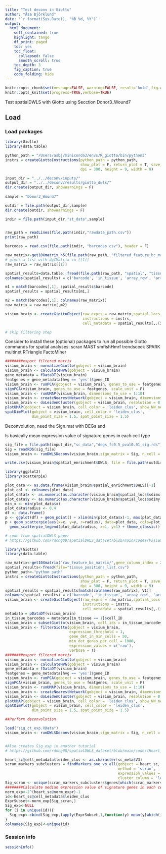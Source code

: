 ```yaml
---
title: "Test deconv in Giotto"
author: "Åsa Björklund"
date: '`r format(Sys.Date(), "%B %d, %Y")`'
output:
  html_document:
    self_contained: true
    highlight: tango
    df_print: paged
    toc: yes
    toc_float:
      collapsed: false
      smooth_scroll: true
    toc_depth: 3
    fig_caption: true
    code_folding: hide
---
```


```r
knitr::opts_chunk$set(message=FALSE, warning=FALSE, result='hold',fig.width=12,tidy=TRUE)
knitr::opts_knit$set(progress=TRUE,verbose=TRUE)
```

Test spatialDWLS with Giotto using Secction Donor3_Wound7

## Load

### Load packages

```r


library(Giotto)
library(data.table)
```

```r
python_path = "/Users/asbj/miniconda3/envs/R_giotto/bin/python3"
instrs = createGiottoInstructions(python_path = python_path,
                                  show_plot = F, return_plot = T, save_plot = T,
                                  dpi = 300, height = 9, width = 9)

```



```r
input_dir = "../../deconv/inputs/"
output_dir = "../../deconv/results/giotto_dwls/"
dir.create(output_dir, showWarnings = F)
    
sample = "Donor3_Wound7"

outdir = file.path(output_dir,sample)
dir.create(outdir, showWarnings = F)

indir = file.path(input_dir,"st_data",sample)   
    

raw_path = readLines(file.path(indir,"rawdata_path.csv"))
print(raw_path)   

barcodes = read.csv(file.path(indir, "barcodes.csv"), header = F)
```


```r
raw_matrix<-get10Xmatrix_h5(file.path(raw_path, "filtered_feature_bc_matrix.h5"), gene_ids = "symbols")
# gives a list with dgCMatrix in [[1]]
raw_matrix = raw_matrix[[1]]

spatial_results=data.table::fread(file.path(raw_path, "spatial", "tissue_positions_list.csv"))
colnames(spatial_results) = c('barcode', 'in_tissue', 'array_row', 'array_col', 'col_pxl', 'row_pxl')

m1 = match(barcodes[,1], spatial_results$barcode)
spatial_results = spatial_results[m1,]

m2 = match(barcodes[,1], colnames(raw_matrix))
raw_matrix = raw_matrix[,m2]
```

```r
visium_brain <- createGiottoObject(raw_exprs = raw_matrix,spatial_locs = spatial_results[,.(row_pxl,-col_pxl)],
                                   instructions = instrs,
                                   cell_metadata = spatial_results[,.(in_tissue, array_row, array_col)])

# skip filtering step
```

Consider to install these (optional) packages to run all possible Giotto commands for spatial analyses:  scran MAST smfishHmrf trendsceek SPARK multinet RTriangle FactoMiner

```r
########export filtered matrix
visium_brain <- normalizeGiotto(gobject = visium_brain)
visium_brain <- calculateHVG(gobject = visium_brain)
gene_metadata = fDataDT(visium_brain)
featgenes = gene_metadata[hvg == 'yes']$gene_ID
visium_brain <- runPCA(gobject = visium_brain, genes_to_use = featgenes, scale_unit = F)
signPCA(visium_brain, genes_to_use = featgenes, scale_unit = F)
visium_brain <- runUMAP(visium_brain, dimensions_to_use = 1:10)
visium_brain <- createNearestNetwork(gobject = visium_brain, dimensions_to_use = 1:10, k = 15)
visium_brain <- doLeidenCluster(gobject = visium_brain, resolution = 0.4, n_iterations = 1000)
plotUMAP(gobject = visium_brain, cell_color = 'leiden_clus', show_NN_network = T, point_size = 2)
spatDimPlot(gobject = visium_brain, cell_color = 'leiden_clus',
            dim_point_size = 1.5, spat_point_size = 1.5)

```

Deconvolution, need the Sign.mat with DEGs and 

Is basically mean expression value of signature genes in each cell type


```r
sig_file = file.path(input_dir,"sc_data","degs_fc0.5_pval0.01_sig.rds")
Sig = readRDS(sig_file)
visium_brain <- runDWLSDeconv(visium_brain,sign_matrix = Sig, n_cell = 20)
```

```r
write.csv(visium_brain@spatial_enrichment$DWLS, file = file.path(outdir, "dwls_fc0.5_pval0.01.csv"))
```



```r
library(ggplot2)
library(scatterpie)

plot_data <- as.data.frame(visium_brain@spatial_enrichment$DWLS)[-1]
plot_col <- colnames(plot_data)
plot_data$x <- as.numeric(as.character(visium_brain@spatial_locs$sdimx))
plot_data$y <- as.numeric(as.character(visium_brain@spatial_locs$sdimy))
min_x <- min(plot_data$x)
plot_data$radius <- 0.4
df <- data.frame()
p <- ggplot(df) + geom_point() + xlim(min(plot_data$x)-1, max(plot_data$x)+1) + ylim(min(plot_data$y)-1, max(plot_data$y)+1)
p + geom_scatterpie(aes(x=x, y=y, r=radius), data=plot_data, cols=plot_col, color=NA, alpha=.8) +
  geom_scatterpie_legend(plot_data$radius, x=1, y=1) + theme_classic()
```



```r
# code from spatialDWLS paper
# https://github.com/rdong08/spatialDWLS_dataset/blob/main/codes/Visium_Brain_spatialDWLS.Rmd

library(Giotto)
library(data.table)

raw_matrix<-get10Xmatrix("raw_feature_bc_matrix/",gene_column_index = 2)
spatial_results<-fread(file="tissue_positions_list.csv")
python_path<-"python path"
instrs = createGiottoInstructions(python_path = python_path,
                                  show_plot = F, return_plot = T, save_plot = T,
                                  dpi = 300, height = 9, width = 9)
spatial_results = spatial_results[match(colnames(raw_matrix), V1)]
colnames(spatial_results) = c('barcode', 'in_tissue', 'array_row', 'array_col', 'col_pxl', 'row_pxl')
visium_brain <- createGiottoObject(raw_exprs = raw_matrix,spatial_locs = spatial_results[,.(row_pxl,-col_pxl)],
                                   instructions = instrs,
                                   cell_metadata = spatial_results[,.(in_tissue, array_row, array_col)])
metadata = pDataDT(visium_brain)
in_tissue_barcodes = metadata[in_tissue == 1]$cell_ID
visium_brain = subsetGiotto(visium_brain, cell_ids = in_tissue_barcodes)
visium_brain <- filterGiotto(gobject = visium_brain,
                             expression_threshold = 1,
                             gene_det_in_min_cells = 50,
                             min_det_genes_per_cell = 1000,
                             expression_values = c('raw'),
                             verbose = T)
########export filtered matrix
visium_brain <- normalizeGiotto(gobject = visium_brain)
visium_brain <- calculateHVG(gobject = visium_brain)
gene_metadata = fDataDT(visium_brain)
featgenes = gene_metadata[hvg == 'yes']$gene_ID
visium_brain <- runPCA(gobject = visium_brain, genes_to_use = featgenes, scale_unit = F)
signPCA(visium_brain, genes_to_use = featgenes, scale_unit = F)
visium_brain <- runUMAP(visium_brain, dimensions_to_use = 1:10)
visium_brain <- createNearestNetwork(gobject = visium_brain, dimensions_to_use = 1:10, k = 15)
visium_brain <- doLeidenCluster(gobject = visium_brain, resolution = 0.4, n_iterations = 1000)
plotUMAP(gobject = visium_brain, cell_color = 'leiden_clus', show_NN_network = T, point_size = 2)
spatDimPlot(gobject = visium_brain, cell_color = 'leiden_clus',
            dim_point_size = 1.5, spat_point_size = 1.5)

##Perform deconvolution

load("sig_ct_exp.RData")
visium_brain <- runDWLSDeconv(visium_brain,sign_matrix = Sig, n_cell = 20)



```

```r
#Also creates Sig_exp in another tutorial
# https://github.com/rdong08/spatialDWLS_dataset/blob/main/codes/Heart_ST_tutorial_spatialDWLS.Rmd

heart_sc@cell_metadata$leiden_clus <- as.character(sc_meta$V3)
scran_markers_subclusters = findMarkers_one_vs_all(gobject = heart_sc,
                                                   method = 'scran',
                                                   expression_values = 'normalized',
                                                   cluster_column = 'leiden_clus')
Sig_scran <- unique(scran_markers_subclusters$genes[which(scran_markers_subclusters$ranking <= 100)])
########Calculate median expression value of signature genes in each cell type
norm_exp<-2^(heart_sc@norm_expr)-1
id<-heart_sc@cell_metadata$leiden_clus
ExprSubset<-norm_exp[Sig_scran,]
Sig_exp<-NULL
for (i in unique(id)){
  Sig_exp<-cbind(Sig_exp,(apply(ExprSubset,1,function(y) mean(y[which(id==i)]))))
}
colnames(Sig_exp)<-unique(id)

```


### Session info

```r
sessionInfo()
```
